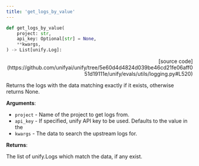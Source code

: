 ```yaml
---
title: 'get_logs_by_value'
---
```


```python
def get_logs_by_value(
    project: str,
    api_key: Optional[str] = None,
    **kwargs,
) -> List[unify.Log]:
```

<p align="right">[source code](https://github.com/unifyai/unify/tree/5e60d4d4824d039be46cd21fe06aff051d19111e/unify/evals/utils/logging.py#L520)</p>

Returns the logs with the data matching exactly if it exists,
otherwise returns None.

**Arguments**:

- `project` - Name of the project to get logs from.
- `api_key` - If specified, unify API key to be used. Defaults to the value in the
- `kwargs` - The data to search the upstream logs for.



**Returns**:

The list of unify.Logs which match the data, if any exist.